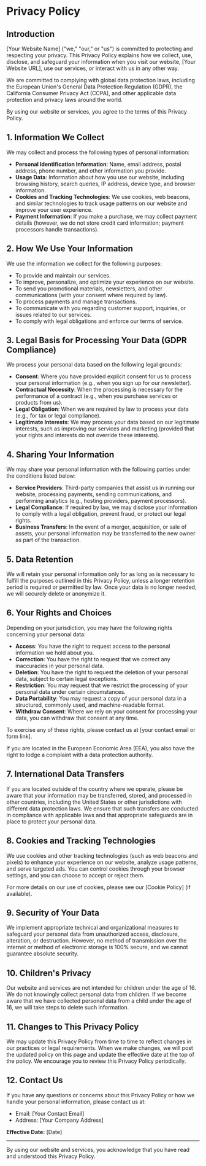 
# Privacy Policy

## Introduction

[Your Website Name] ("we," "our," or "us") is committed to protecting and respecting your privacy. This Privacy Policy explains how we collect, use, disclose, and safeguard your information when you visit our website, [Your Website URL], use our services, or interact with us in any other way. 

We are committed to complying with global data protection laws, including the European Union's General Data Protection Regulation (GDPR), the California Consumer Privacy Act (CCPA), and other applicable data protection and privacy laws around the world.

By using our website or services, you agree to the terms of this Privacy Policy.

## 1. Information We Collect

We may collect and process the following types of personal information:

- **Personal Identification Information**: Name, email address, postal address, phone number, and other information you provide.
- **Usage Data**: Information about how you use our website, including browsing history, search queries, IP address, device type, and browser information.
- **Cookies and Tracking Technologies**: We use cookies, web beacons, and similar technologies to track usage patterns on our website and improve your user experience.
- **Payment Information**: If you make a purchase, we may collect payment details (however, we do not store credit card information; payment processors handle transactions).

## 2. How We Use Your Information

We use the information we collect for the following purposes:

- To provide and maintain our services.
- To improve, personalize, and optimize your experience on our website.
- To send you promotional materials, newsletters, and other communications (with your consent where required by law).
- To process payments and manage transactions.
- To communicate with you regarding customer support, inquiries, or issues related to our services.
- To comply with legal obligations and enforce our terms of service.

## 3. Legal Basis for Processing Your Data (GDPR Compliance)

We process your personal data based on the following legal grounds:

- **Consent**: Where you have provided explicit consent for us to process your personal information (e.g., when you sign up for our newsletter).
- **Contractual Necessity**: When the processing is necessary for the performance of a contract (e.g., when you purchase services or products from us).
- **Legal Obligation**: When we are required by law to process your data (e.g., for tax or legal compliance).
- **Legitimate Interests**: We may process your data based on our legitimate interests, such as improving our services and marketing (provided that your rights and interests do not override these interests).

## 4. Sharing Your Information

We may share your personal information with the following parties under the conditions listed below:

- **Service Providers**: Third-party companies that assist us in running our website, processing payments, sending communications, and performing analytics (e.g., hosting providers, payment processors).
- **Legal Compliance**: If required by law, we may disclose your information to comply with a legal obligation, prevent fraud, or protect our legal rights.
- **Business Transfers**: In the event of a merger, acquisition, or sale of assets, your personal information may be transferred to the new owner as part of the transaction.

## 5. Data Retention

We will retain your personal information only for as long as is necessary to fulfill the purposes outlined in this Privacy Policy, unless a longer retention period is required or permitted by law. Once your data is no longer needed, we will securely delete or anonymize it.

## 6. Your Rights and Choices

Depending on your jurisdiction, you may have the following rights concerning your personal data:

- **Access**: You have the right to request access to the personal information we hold about you.
- **Correction**: You have the right to request that we correct any inaccuracies in your personal data.
- **Deletion**: You have the right to request the deletion of your personal data, subject to certain legal exceptions.
- **Restriction**: You may request that we restrict the processing of your personal data under certain circumstances.
- **Data Portability**: You may request a copy of your personal data in a structured, commonly used, and machine-readable format.
- **Withdraw Consent**: Where we rely on your consent for processing your data, you can withdraw that consent at any time.

To exercise any of these rights, please contact us at [your contact email or form link].

If you are located in the European Economic Area (EEA), you also have the right to lodge a complaint with a data protection authority.

## 7. International Data Transfers

If you are located outside of the country where we operate, please be aware that your information may be transferred, stored, and processed in other countries, including the United States or other jurisdictions with different data protection laws. We ensure that such transfers are conducted in compliance with applicable laws and that appropriate safeguards are in place to protect your personal data.

## 8. Cookies and Tracking Technologies

We use cookies and other tracking technologies (such as web beacons and pixels) to enhance your experience on our website, analyze usage patterns, and serve targeted ads. You can control cookies through your browser settings, and you can choose to accept or reject them.

For more details on our use of cookies, please see our [Cookie Policy] (if available).

## 9. Security of Your Data

We implement appropriate technical and organizational measures to safeguard your personal data from unauthorized access, disclosure, alteration, or destruction. However, no method of transmission over the internet or method of electronic storage is 100% secure, and we cannot guarantee absolute security.

## 10. Children's Privacy

Our website and services are not intended for children under the age of 16. We do not knowingly collect personal data from children. If we become aware that we have collected personal data from a child under the age of 16, we will take steps to delete such information.

## 11. Changes to This Privacy Policy

We may update this Privacy Policy from time to time to reflect changes in our practices or legal requirements. When we make changes, we will post the updated policy on this page and update the effective date at the top of the policy. We encourage you to review this Privacy Policy periodically.

## 12. Contact Us

If you have any questions or concerns about this Privacy Policy or how we handle your personal information, please contact us at:

- Email: [Your Contact Email]
- Address: [Your Company Address]

**Effective Date:** [Date]

---

By using our website and services, you acknowledge that you have read and understood this Privacy Policy.

